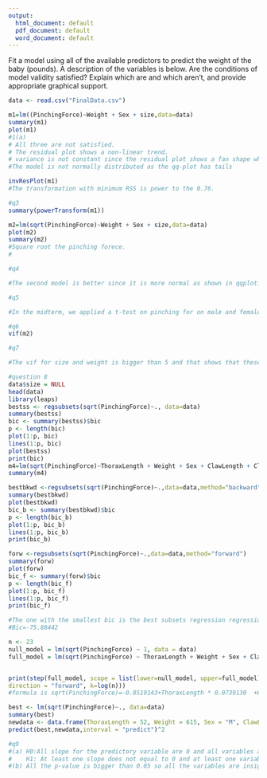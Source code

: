 ---
output:
  html_document: default
  pdf_document: default
  word_document: default
---
Fit a model using all of the available predictors to predict the weight of the baby (pounds). A description of the variables is below. Are the conditions of model validity satisfied? Explain which are and which aren't, and provide appropriate graphical support. 


```{r}
data <- read.csv("FinalData.csv")

m1=lm((PinchingForce)~Weight + Sex + size,data=data)
summary(m1)
plot(m1)
#1(a)
# All three are not satisfied.
# The residual plot shows a non-linear trend.
# variance is not constant since the residual plot shows a fan shape where variance increasese 
#The model is not normally distributed as the qq-plot has tails
```

```{r}
invResPlot(m1) 
#The transformation with minimum RSS is power to the 0.76.
```


```{r}
#q3
summary(powerTransform(m1))

m2=lm(sqrt(PinchingForce)~Weight + Sex + size,data=data)
plot(m2)
summary(m2)
#Square root the pinching forece.
#
```

```{r}
#q4

#The second model is better since it is more normal as shown in qqplot.Also the scale-location plot shows residuals are spread equally along the predictor range. The tail on qq-plot also decrases.
```

```{r}
#q5

#In the midterm, we applied a t-test on pinching for on male and female and this is a simple regression. However, here we are doing a multiple regression and it is obvious that gender is relatively insignificant but size is the most significant factor.
```


```{r}
#q6
vif(m2)
```


```{r}
#q7

#The vif for size and weight is bigger than 5 and that shows that these two terms are correlated and conlinearity is an issue.
```

```{r}
#question 8
data$size = NULL
head(data)
library(leaps)
bestss <- regsubsets(sqrt(PinchingForce)~., data=data)
summary(bestss)
bic <- summary(bestss)$bic
p <- length(bic)
plot(1:p, bic)
lines(1:p, bic)
plot(bestss)
print(bic)
m4=lm(sqrt(PinchingForce)~ThoraxLength + Weight + Sex + ClawLength + ClawHeight + ClawWeight, data = data)
summary(m4)

bestbkwd <-regsubsets(sqrt(PinchingForce)~.,data=data,method="backward")
summary(bestbkwd)
plot(bestbkwd)
bic_b <- summary(bestbkwd)$bic
p <- length(bic_b)
plot(1:p, bic_b)
lines(1:p, bic_b)
print(bic_b)

forw <-regsubsets(sqrt(PinchingForce)~.,data=data,method="forward")
summary(forw)
plot(forw)
bic_f <- summary(forw)$bic
p <- length(bic_f)
plot(1:p, bic_f)
lines(1:p, bic_f)
print(bic_f)

#The one with the smallest bic is the best subsets regression regression.
#Bic=-75.88442

n <- 23
null_model = lm(sqrt(PinchingForce) ~ 1, data = data)
full_model = lm(sqrt(PinchingForce) ~ ThoraxLength + Weight + Sex + ClawLength + ClawHeight + ClawWeight, data = data)


print(step(full_model, scope = list(lower=null_model, upper=full_model),
direction = "forward", k=log(n)))
#formula is sqrt(PinchingForce)=-0.8519143+ThoraxLength * 0.0739130  +Weight  *  0.0001916 +Sex  *  0.0841290  +ClawLength  *  0.0217431  +ClawHeight  *  0.0797750  +ClawWeight  *  0.0108382

best <- lm(sqrt(PinchingForce)~., data=data)
summary(best)
newdata <- data.frame(ThoraxLength = 52, Weight = 615, Sex = "M", ClawLength = 26, ClawWeight = 34, ClawHeight = 26)
predict(best,newdata,interval = "predict")^2
```

```{r}
#q9
#(a) H0:All slope for the predictory variable are 0 and all variables are insignificant
#    H1: At least one slope does not equal to 0 and at least one variable is significant.
#(b) All the p-value is bigger than 0.05 so all the variables are insignificant
```

 
```{r}

```

